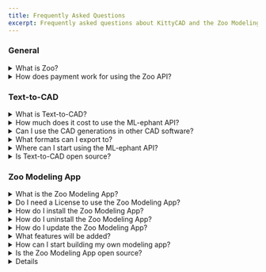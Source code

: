 ```yaml
---
title: Frequently Asked Questions
excerpt: Frequently asked questions about KittyCAD and the Zoo Modeling App (ZMA).
---
```


### General

<details>
  <summary>What is Zoo?</summary>

    Zoo is an infrastructure company that is building a platform for the future of design and manufacturing. Check out our current products: [Text-to-CAD](https://zoo.dev/text-to-cad), the [Zoo Modeling App](https://zoo.dev/modeling-app), and the [CAD Diff Viewer](https://zoo.dev/diff-viewer).

</details>

<details>
  <summary>How does payment work for using the Zoo API?</summary>

    Our APIs and tools have pay-as-you-go pricing. You get 40 free minutes of API access per month, followed by a cost of $0.50 per minute for additional usage. When you make a POST api call, you are paying for the server time it took to complete that request. You can find more information on our pricing [here](https://zoo.dev/pricing).

</details>

### Text-to-CAD

<details>
  <summary>What is Text-to-CAD?</summary>

    [Text-to-CAD](https://text-to-cad.zoo.dev/dashboard) is a powerful tool that allows you to convert text-based descriptions of 3D objects into CAD models. This API is built on top of the [ML-ephant API](https://zoo.dev/machine-learning-api)
</details>

<details>
  <summary>How much does it cost to use the ML-ephant API?</summary>

    The ML-ephant API follows the same pricing model as any other API. You get 40 free minutes of API access per month, followed by a cost of $0.50 per minute for additional usage. When you make a POST API call, you are paying for the server time it took to complete that request. You can find more information on our pricing [here](https://zoo.dev/pricing).

</details>

<details>
  <summary>Can I use the CAD generations in other CAD software?</summary>

    If you are used to working with traditional CAD software, you can use the CAD models generated by the Text-to-CAD API in your software. Once your CAD generation is done, you can export a STEP file (or whichever format works best for you) to import into any CAD software you are comfortable with.

</details>

<details>
  <summary>What formats can I export to?</summary>

    Currently, we support exporting to STEP, STL, OBJ, GLTF, GLB, FBX, and PLY.

</details>

<details>
  <summary>Where can I start using the ML-ephant API?</summary>

    Our AI API can be found [here in our documentation](https://zoo.dev/docs/api/ai?lang=python). If you would like assistance getting started, we also created a [tutorial to create your own Text-to-CAD API call](https://zoo.dev/docs/tutorials/text-to-cad).

</details>

<details>
  <summary>Is Text-to-CAD open source?</summary>

    Our Text-to-CAD UI is open source and can be found [here](https://github.com/KittyCAD/text-to-cad-ui). The underlying machine learning model is not open source.

</details>

### Zoo Modeling App

<details>
    <summary>What is the Zoo Modeling App?</summary>

    The Zoo Modeling App (ZMA) is an open-source CAD modeling software that blends the power of code-CAD applications with traditional CAD software workstlyles. ZMA is built on top of the [KittyCAD Geometry Engine](https://zoo.dev/geometry-engine).

</details>

<details>
  <summary>Do I need a License to use the Zoo Modeling App? </summary>

    No, you do not need a license like traditional CAD software. To use the Zoo Modeling App, simply visit our [download page](https://zoo.dev/modeling-app/download) and download the appropriate application for your OS. Start modeling right now.

</details>

<details>
    <summary>How do I install the Zoo Modeling App?</summary>
    
    To install the Zoo Modeling App, visit our [download page](https://zoo.dev/modeling-app/download) and download the appropriate application for your OS. Once downloaded, click on the download file and install the application.

</details>

<details>
    <summary>How do I uninstall the Zoo Modeling App?</summary>
    
    To uninstall the Modeling App, simply delete the application from your computer. If you are on Windows, you can uninstall the application from the Control Panel.

</details>

<details>
    <summary>How do I update the Zoo Modeling App?</summary>
    
    If you already have the Modeling App downloaded on your computer, you should be prompted the next time you open the application to update to the newest version. If you do not get prompted, visit the [download page](https://zoo.dev/modeling-app/download) and download the newest version of the Zoo Modeling App. This will overwrite the old version.

</details>

<details>
    <summary>What features will be added?</summary>
    
    You can find our roadmap [here](https://github.com/KittyCAD/modeling-app/issues/729). These are the necessary features to achieve v1.0.0.

</details>

<details>
    <summary>How can I start building my own modeling app?</summary>
    
    You can start using our design API at any time. We have created a [starter tutorial](https://zoo.dev/docs/tutorials/websocket-tutorial).

</details>

<details>
    <summary>Is the Zoo Modeling App open source?</summary>
    
    Yes, the Zoo Modeling App is open source and can be found [here](https://github.com/KittyCAD/modeling-app).

</details>

<details>

    <summary>Is the KittyCAD Geometry Engine open source?</summary>

    The geometry engine is not open source. However, you can use the API to create your own modeling app. You can find the API docs [here](https://zoo.dev/docs/api/modeling).

</details>
